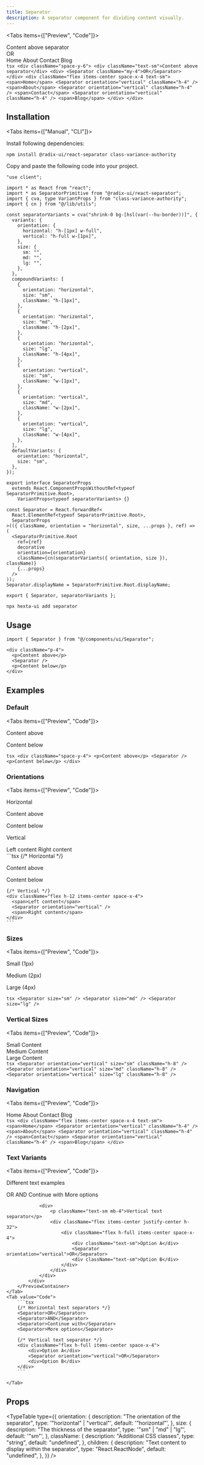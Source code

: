 ```yaml
---
title: Separator
description: A separator component for dividing content visually.
---
```





<Tabs items={["Preview", "Code"]}>
  <Tab value="Preview">
    <PreviewContainer>
      <div className="space-y-6">
        <div className="text-sm">Content above separator</div>
        <div>
          <Separator className="my-4">OR</Separator>
        </div>
        <div className="flex items-center space-x-4 text-sm">
          <span>Home</span>
          <Separator orientation="vertical" className="h-4" />
          <span>About</span>
          <Separator orientation="vertical" className="h-4" />
          <span>Contact</span>
          <Separator orientation="vertical" className="h-4" />
          <span>Blog</span>
        </div>
      </div>
    </PreviewContainer>
  </Tab>
  <Tab value="Code">
    ```tsx
    <div className="space-y-6">
      <div className="text-sm">Content above separator</div>
      <div>
        <Separator className="my-4">OR</Separator>
      </div>
      <div className="flex items-center space-x-4 text-sm">
        <span>Home</span>
        <Separator orientation="vertical" className="h-4" />
        <span>About</span>
        <Separator orientation="vertical" className="h-4" />
        <span>Contact</span>
        <Separator orientation="vertical" className="h-4" />
        <span>Blog</span>
      </div>
    </div>
    ```
  </Tab>
</Tabs>

## Installation

<Tabs items={["Manual", "CLI"]}>
<Tab value="Manual">

Install following dependencies:

```package-install
npm install @radix-ui/react-separator class-variance-authority
```

Copy and paste the following code into your project.

```tsx title="components/ui/separator.tsx"
"use client";

import * as React from "react";
import * as SeparatorPrimitive from "@radix-ui/react-separator";
import { cva, type VariantProps } from "class-variance-authority";
import { cn } from "@/lib/utils";

const separatorVariants = cva("shrink-0 bg-[hsl(var(--hu-border))]", {
  variants: {
    orientation: {
      horizontal: "h-[1px] w-full",
      vertical: "h-full w-[1px]",
    },
    size: {
      sm: "",
      md: "",
      lg: "",
    },
  },
  compoundVariants: [
    {
      orientation: "horizontal",
      size: "sm",
      className: "h-[1px]",
    },
    {
      orientation: "horizontal",
      size: "md",
      className: "h-[2px]",
    },
    {
      orientation: "horizontal",
      size: "lg",
      className: "h-[4px]",
    },
    {
      orientation: "vertical",
      size: "sm",
      className: "w-[1px]",
    },
    {
      orientation: "vertical",
      size: "md",
      className: "w-[2px]",
    },
    {
      orientation: "vertical",
      size: "lg",
      className: "w-[4px]",
    },
  ],
  defaultVariants: {
    orientation: "horizontal",
    size: "sm",
  },
});

export interface SeparatorProps
  extends React.ComponentPropsWithoutRef<typeof SeparatorPrimitive.Root>,
    VariantProps<typeof separatorVariants> {}

const Separator = React.forwardRef<
  React.ElementRef<typeof SeparatorPrimitive.Root>,
  SeparatorProps
>(({ className, orientation = "horizontal", size, ...props }, ref) => (
  <SeparatorPrimitive.Root
    ref={ref}
    decorative
    orientation={orientation}
    className={cn(separatorVariants({ orientation, size }), className)}
    {...props}
  />
));
Separator.displayName = SeparatorPrimitive.Root.displayName;

export { Separator, separatorVariants };
```

</Tab>
<Tab value="CLI">

```package-install
npx hexta-ui add separator
```

</Tab>
</Tabs>

## Usage

```tsx
import { Separator } from "@/components/ui/Separator";
```

```tsx
<div className="p-4">
  <p>Content above</p>
  <Separator />
  <p>Content below</p>
</div>
```

## Examples

### Default

<Tabs items={["Preview", "Code"]}>
  <Tab value="Preview">
    <PreviewContainer>
      <div className="space-y-4">
        <p>Content above</p>
        <Separator />
        <p>Content below</p>
      </div>
    </PreviewContainer>
  </Tab>
  <Tab value="Code">
    ```tsx
    <div className="space-y-4">
      <p>Content above</p>
      <Separator />
      <p>Content below</p>
    </div>
    ```
  </Tab>
</Tabs>

### Orientations

<Tabs items={["Preview", "Code"]}>
  <Tab value="Preview">
    <PreviewContainer>
      <div className="space-y-6">
        <div>
          <p className="text-sm mb-2">Horizontal</p>
          <div className="space-y-4">
            <p>Content above</p>
            <Separator orientation="horizontal" />
            <p>Content below</p>
          </div>
        </div>
        <div>
          <p className="text-sm mb-2">Vertical</p>
          <div className="flex h-12 items-center space-x-4">
            <span>Left content</span>
            <Separator orientation="vertical" />
            <span>Right content</span>
          </div>
        </div>
      </div>
    </PreviewContainer>
  </Tab>
  <Tab value="Code">
    ```tsx
    {/* Horizontal */}
    <div className="space-y-4">
      <p>Content above</p>
      <Separator orientation="horizontal" />
      <p>Content below</p>
    </div>

    {/* Vertical */}
    <div className="flex h-12 items-center space-x-4">
      <span>Left content</span>
      <Separator orientation="vertical" />
      <span>Right content</span>
    </div>
    ```

  </Tab>
</Tabs>

### Sizes

<Tabs items={["Preview", "Code"]}>
  <Tab value="Preview">
    <PreviewContainer>
      <div className="space-y-6">
        <div>
          <p className="text-sm mb-2">Small (1px)</p>
          <Separator size="sm" />
        </div>
        <div>
          <p className="text-sm mb-2">Medium (2px)</p>
          <Separator size="md" />
        </div>
        <div>
          <p className="text-sm mb-2">Large (4px)</p>
          <Separator size="lg" />
        </div>
      </div>
    </PreviewContainer>
  </Tab>
  <Tab value="Code">
    ```tsx
    <Separator size="sm" />
    <Separator size="md" />
    <Separator size="lg" />
    ```
  </Tab>
</Tabs>

### Vertical Sizes

<Tabs items={["Preview", "Code"]}>
  <Tab value="Preview">
    <PreviewContainer>
      <div className="flex items-center space-x-6 h-16">
        <div className="flex items-center space-x-2">
          <span className="text-sm">Small</span>
          <Separator orientation="vertical" size="sm" className="h-8" />
          <span className="text-sm">Content</span>
        </div>
        <div className="flex items-center space-x-2">
          <span className="text-sm">Medium</span>
          <Separator orientation="vertical" size="md" className="h-8" />
          <span className="text-sm">Content</span>
        </div>
        <div className="flex items-center space-x-2">
          <span className="text-sm">Large</span>
          <Separator orientation="vertical" size="lg" className="h-8" />
          <span className="text-sm">Content</span>
        </div>
      </div>
    </PreviewContainer>
  </Tab>
  <Tab value="Code">
    ```tsx
    <Separator orientation="vertical" size="sm" className="h-8" />
    <Separator orientation="vertical" size="md" className="h-8" />
    <Separator orientation="vertical" size="lg" className="h-8" />
    ```
  </Tab>
</Tabs>

### Navigation

<Tabs items={["Preview", "Code"]}>
  <Tab value="Preview">
    <PreviewContainer>
      <div className="flex items-center space-x-4 text-sm">
        <span>Home</span>
        <Separator orientation="vertical" className="h-4" />
        <span>About</span>
        <Separator orientation="vertical" className="h-4" />
        <span>Contact</span>
        <Separator orientation="vertical" className="h-4" />
        <span>Blog</span>
      </div>
    </PreviewContainer>
  </Tab>
  <Tab value="Code">
    ```tsx
    <div className="flex items-center space-x-4 text-sm">
      <span>Home</span>
      <Separator orientation="vertical" className="h-4" />
      <span>About</span>
      <Separator orientation="vertical" className="h-4" />
      <span>Contact</span>
      <Separator orientation="vertical" className="h-4" />
      <span>Blog</span>
    </div>
    ```
  </Tab>
</Tabs>

### Text Variants

<Tabs items={["Preview", "Code"]}>
    <Tab value="Preview">
        <PreviewContainer>
            <div className="space-y-8">
                <div>
                    <p className="text-sm mb-4">Different text examples</p>
                    <div className="space-y-6">
                        <Separator>OR</Separator>
                        <Separator>AND</Separator>
                        <Separator>Continue with</Separator>
                        <Separator>More options</Separator>
                    </div>
                </div>
                
                <div>
                    <p className="text-sm mb-4">Vertical text separator</p>
                    <div className="flex items-center justify-center h-32">
                        <div className="flex h-full items-center space-x-4">
                            <div className="text-sm">Option A</div>
                            <Separator orientation="vertical">OR</Separator>
                            <div className="text-sm">Option B</div>
                        </div>
                    </div>
                </div>
            </div>
        </PreviewContainer>
    </Tab>
    <Tab value="Code">
        ```tsx
        {/* Horizontal text separators */}
        <Separator>OR</Separator>
        <Separator>AND</Separator>
        <Separator>Continue with</Separator>
        <Separator>More options</Separator>

        {/* Vertical text separator */}
        <div className="flex h-full items-center space-x-4">
            <div>Option A</div>
            <Separator orientation="vertical">OR</Separator>
            <div>Option B</div>
        </div>
        ```

    </Tab>

</Tabs>

## Props

<TypeTable
  type={{
    orientation: {
      description: "The orientation of the separator",
      type: '"horizontal" | "vertical"',
      default: '"horizontal"',
    },
    size: {
      description: "The thickness of the separator",
      type: '"sm" | "md" | "lg"',
      default: '"sm"',
    },
    className: {
      description: "Additional CSS classes",
      type: "string",
      default: "undefined",
    },
    children: {
      description: "Text content to display within the separator",
      type: "React.ReactNode",
      default: "undefined",
    },
  }}
/>
